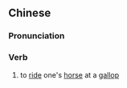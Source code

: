 {{also|驰骤}}
==Chinese==
{{zh-forms|s=驰骤}}

===Pronunciation===
{{zh-pron
|m=chí驟
|cat=v
}}

===Verb===
{{zh-verb}}

# {{lb|zh|literary}} to [[ride]] one's [[horse]] at a [[gallop]]